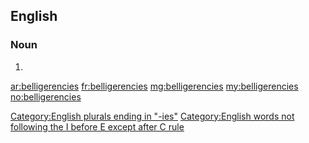 ==English==

===Noun===
{{head|en}}

# {{plural of|belligerency}}

[[Category:English plurals ending in "-ies"]]
[[Category:English words not following the I before E except after C rule]]

[[ar:belligerencies]]
[[fr:belligerencies]]
[[mg:belligerencies]]
[[my:belligerencies]]
[[no:belligerencies]]